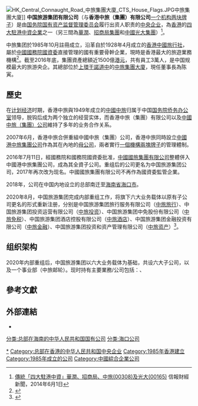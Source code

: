 {{Infobox company
| name = 中国旅游集团有限公司<br>香港中旅（集团）有限公司
| company_name_en  = China National Travel Service Group Corporation Limited (China Tourism Group)
| other_name = 
| logo = China_tourism_group_new_logo.png
| logo_size = 250px
| logo_caption = 
| type = [[中国中央企业|中国中央企业]]<br>[[国有企业|国有独资企业]]
| foundation = 1985年10月
| key_people = 董事长：[[陈寅_(政治人物)|陈寅]]
| local_code_name=CN
| local_code = 91110000100005554U
| location =  [[海南|海南]]海口综合保税区跨境电商产业园国际商务中心217<br />[[香港|香港]][[干诺道|干诺道]]中78-83号中旅集团大厦
| slogan = 星相伴·行无疆<br>Explore The World With Us
| area_served = 
| industry = 旅游业
| services = 旅游服务业、物业管理、会展业
| owner = {{PRC}}（国家）<br>{{Small|[[国务院国有资产监督管理委员会|国务院国资委]]代表[[中华人民共和国国务院|国务院]]履行出资人职责}}
| subsid = 
| homepage = {{url|http://www.ctg.cn/}}
}}
[[File:HK_Central_Connaught_Road_中旅集團大廈_CTS_House_Flags.JPG|thumb]]中旅集團大廈]]
'''中国旅游集团有限公司'''（与'''香港中旅（集團）有限公司'''[[一个机构两块牌子|一个机构两块牌子]]）是由[[国务院国有资产监督管理委员会|国务院国有资产监督管理委员会]]履行出资人职责的[[中央企业|中央企业]]，為[[香港|香港]]的[[中資#香港中資企業|四大駐港中資企業]]之一（另三間為[[華潤|華潤]]、[[招商局集團|招商局集團]]和[[中國光大集團|中國光大集團]]）<ref>[http://finance.now.com/news/post.php?id=84803 傳統「四大駐港中資」華潤、招商局、中旅(00308)及光大(00165)] {{Wayback|url=http://finance.now.com/news/post.php?id=84803 |date=20201120051731 }}信報財經新聞，2014年6月1日</ref>。

中旅集团於1985年10月註冊成立，沿革自於1928年4月成立的[[香港中國旅行社|香港中國旅行社]]，屬於[[中國國務院|中國國務院]][[國資委|國資委]]直接管理的國有重要骨幹企業，現時是香港最大的旅遊業務機構<ref>{{Cite web |url=http://www.hkcts.com/aboutself/jtjj/index.html |title=香港中旅（集團）有限公司簡介 |accessdate=2015-05-31 |archive-date=2019-10-17 |archive-url=https://web.archive.org/web/20191017053415/http://www.hkcts.com/aboutself/jtjj/index.html |dead-url=no }}</ref>。截至2016年底，集團資產總額近1500億[[港元|港元]]，共有員工3萬人，是中国规模最大的旅游央企。其總部位於[[上環|上環]][[干諾道中|干諾道中]]的[[中旅集團大廈|中旅集團大廈]]，現任董事長為陈寅。

==歷史==
在[[计划经济|计划经济]]时期，香港中旅與1949年成立的[[中國中旅|中國中旅]]归属于中国[[国务院侨务办公室|国务院侨务办公室]]领导，脱钩后成为两个独立的经营实体，而香港中旅（集團）有限公司以及[[中國中旅（集團）公司|中國中旅（集團）公司]]維持了多年的业务合作关系。

2007年6月，香港中旅合併重組中國中旅（集團）公司，香港中旅同時設立[[中國港中旅集團公司|中國港中旅集團公司]]作為其在內地的[[母公司|母公司]]，兩者實行[[一個機構兩塊牌子|一個機構兩塊牌子]]的管理體制。

2016年7月11日，經國務院和國務院國資委批准，[[中國國旅集團有限公司|中國國旅集團有限公司]]整體併入中國港中旅集團公司，成為其全資子公司。重组后的公司更名为中国旅游集团公司，2017年再次改为现名。中國國旅集團有限公司不再作為國資委監管企業。

2018年，公司在中国内地设立的总部南迁至[[海南省|海南省]][[海口市|海口市]]。

2020年8月，中国旅游集团完成内部重组工作，将旗下六大业务载体以原有子公司更名的形式重新注册，分别是中国旅游集团旅行服务有限公司（[[中旅旅行|中旅旅行]]）、中国旅游集团投资运营有限公司（[[中旅投资|中旅投资]]）、中国旅游集团中免股份有限公司（[[中旅免税|中旅免税]]）、中国旅游集团酒店控股有限公司（[[中旅酒店|中旅酒店]]）、中国旅游集团金融投资有限公司（[[中旅金融|中旅金融]]）、中国旅游集团投资和资产管理有限公司（[[中旅资产|中旅资产]]）<ref>{{cite news |title=中国旅游集团全面焕新，与世界重新出发 |url=http://hainan.sina.com.cn/news/comprehensive/2020-08-18/detail-iivhuipn9344344.shtml |accessdate=2020-10-08 |work=新浪海南 |date=2020-08-18 |archive-date=2020-10-12 |archive-url=https://web.archive.org/web/20201012000454/http://hainan.sina.com.cn/news/comprehensive/2020-08-18/detail-iivhuipn9344344.shtml |dead-url=no }}</ref>。

==组织架构==
2020年内部重组后，中国旅游集团以六大业务载体为基础，共设六大子公司，以及一个事业部（中旅邮轮）。现时持有主要業務/公司包括：、
{{columns-list|2|
*[[中国旅游集团旅行服务有限公司|中国旅游集团旅行服务有限公司]]
**[[中国旅行社总社|中国旅行社总社]]（中旅总社）
**[[中旅国际会议展览有限公司|中旅国际会议展览有限公司]]
**[[中国国际旅行社总社有限公司|中国国际旅行社总社有限公司]]（中国国旅、国旅总社）
**[[香港中國旅行社|香港中國旅行社]]
**[[中国签证申请服务中心|中国签证申请服务中心]]（境外）
**我和旅行网（由芒果网、星旅网和国旅在线三网整合后组建）
*[[香港中旅國際投資|中国旅游集团投资运营有限公司]]
**[[香港中旅國際投資有限公司|香港中旅國際投資有限公司]]
**[[香港中旅汽車服務|香港中旅汽車服務]]
***Dalmore Ltd.
***[[噴射飛航|信德中旅船務管理有限公司]]50%股權
**[[中旅991中山快線|中旅991中山快線]]
**[[世界之窗_(深圳)|深圳世界之窗]]
**[[锦绣中华民俗村|深圳锦绣中华民俗村]]
**[[珠海海泉灣度假區|珠海海泉灣度假區]]
**[[安吉縣靈峰旅遊度假區|安吉縣靈峰旅遊度假區]]80%股權
**青島海泉灣度假區
**河南[[雞公山|雞公山]]景區
**咸陽海泉灣
**深圳聚豪高爾夫球場
**桂林旅遊發展投資有限責任公司51%股權
**寧夏[[沙坡頭|沙坡頭]]旅遊景區51%股權
**[[嵩山|嵩山]]景区
**[[德天跨国瀑布景区|德天跨国瀑布景区]]
**[[花山岩画|花山岩画]]景区
**秀峰索道
**天创国际演艺制作交流有限公司
**港中旅（中国）投资有限公司
*[[中国国旅|中国旅游集团中免股份有限公司]]
**[[中国免税品（集团）有限责任公司|中国免税品（集团）有限责任公司]]
***[[日上免税行|日上免税行（中国）有限公司]]
***海南省免税品有限公司
**国旅投资发展有限公司
*[[中国旅游集团酒店控股有限公司|中国旅游集团酒店控股有限公司]]
**[[香港銅鑼灣維景酒店|香港銅鑼灣維景酒店]]
**[[香港灣仔維景酒店|香港灣仔維景酒店]]
**[[香港九龍維景酒店|香港九龍維景酒店]]
**[[香港旺角維景酒店|香港旺角維景酒店]]
**[[澳門維景酒店|澳門維景酒店]]
*[[中国旅游集团金融投资有限公司|中国旅游集团金融投资有限公司]]
**香港中旅金融控股有限公司
**[[焦作中旅银行|焦作中旅银行股份有限公司]]
**[[安信信贷|安信信贷有限公司]]
**中国旅游产业基金合伙企业（有限合伙）
**港中旅国际融资租赁有限公司
**香港中旅保险顾问有限公司
**港中旅保险经纪有限公司
*[[中国国旅集团有限公司|中国旅游集团投资与资产管理有限公司]]
**武汉舵落口物流有限公司
**中旅旅游汽车有限公司
**国旅物业管理有限公司
**北京《旅行家》杂志社有限公司
**[[香港中旅物流貿易有限公司|香港中旅物流貿易有限公司]]
*邮轮事业部
**三沙南海梦之旅邮轮有限公司
**[[星旅邮轮|星旅邮轮]]国际有限公司
}}

==參考文獻==
{{reflist}}

==外部連結==
*{{Official|http://www.ctg.cn/}}
{{国有重要骨干企业}}
[[Category:香港中旅集團|*]]
[[Category:总部在香港的中华人民共和国中央企业|Category:总部在香港的中华人民共和国中央企业]]
[[分类:总部在海南的中华人民共和国国有公司|分类:总部在海南的中华人民共和国国有公司]]
[[分类:海口公司|分类:海口公司]]
[[Category:1985年香港建立|Category:1985年香港建立]]
[[Category:1985年成立的公司|Category:1985年成立的公司]]
[[Category:中國綜合企業公司|Category:中國綜合企業公司]]